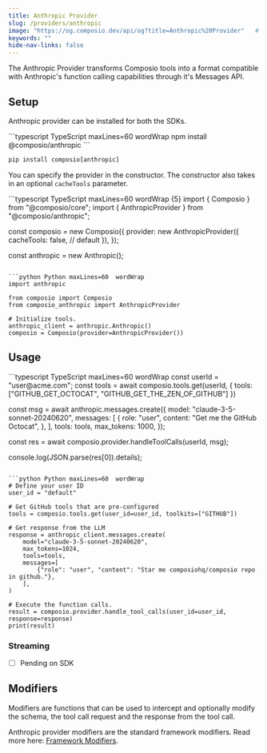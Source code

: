 ```yaml
---
title: Anthropic Provider
slug: /providers/anthropic
image: "https://og.composio.dev/api/og?title=Anthropic%20Provider"   # image for socials
keywords: ""
hide-nav-links: false
---
```



The Anthropic Provider transforms Composio tools into a format compatible with Anthropic's function calling capabilities through it's Messages API.

## Setup
Anthropic provider can be installed for both the SDKs.

<CodeGroup>
```typescript TypeScript maxLines=60  wordWrap
npm install @composio/anthropic
```

```python Python maxLines=60  wordWrap
pip install composio[anthropic]
```
</CodeGroup>

You can specify the provider in the constructor. The constructor also takes in an optional `cacheTools` parameter.

<CodeGroup>
```typescript TypeScript maxLines=60 wordWrap {5}
import { Composio } from "@composio/core";
import { AnthropicProvider } from "@composio/anthropic";

const composio = new Composio({
  provider: new AnthropicProvider({
    cacheTools: false,  // default
  }),
});

const anthropic = new Anthropic();
```

```python Python maxLines=60  wordWrap
import anthropic

from composio import Composio
from composio_anthropic import AnthropicProvider

# Initialize tools.
anthropic_client = anthropic.Anthropic()
composio = Composio(provider=AnthropicProvider())
```
</CodeGroup>

## Usage

<CodeGroup>
```typescript TypeScript maxLines=60 wordWrap
const userId = "user@acme.com";
const tools = await composio.tools.get(userId, {
  tools: ["GITHUB_GET_OCTOCAT", "GITHUB_GET_THE_ZEN_OF_GITHUB"]
})

const msg = await anthropic.messages.create({
  model: "claude-3-5-sonnet-20240620",
  messages: [
    {
      role: "user",
      content: "Get me the GitHub Octocat",
    },
  ],
  tools: tools,
  max_tokens: 1000,
});

const res = await composio.provider.handleToolCalls(userId, msg);

console.log(JSON.parse(res[0]).details);
```

```python Python maxLines=60  wordWrap
# Define your user ID
user_id = "default"

# Get GitHub tools that are pre-configured
tools = composio.tools.get(user_id=user_id, toolkits=["GITHUB"])

# Get response from the LLM
response = anthropic_client.messages.create(
    model="claude-3-5-sonnet-20240620",
    max_tokens=1024,
    tools=tools,
    messages=[
        {"role": "user", "content": "Star me composiohq/composio repo in github."},
    ],
)

# Execute the function calls.
result = composio.provider.handle_tool_calls(user_id=user_id, response=response)
print(result)
```
</CodeGroup>

### Streaming

- [ ] Pending on SDK

## Modifiers
Modifiers are functions that can be used to intercept and optionally modify the schema, the tool call request and the response from the tool call.

Anthropic provider modifiers are the standard framework modifiers. Read more here: [Framework Modifiers](/docs/modifiers/schema-modifiers).